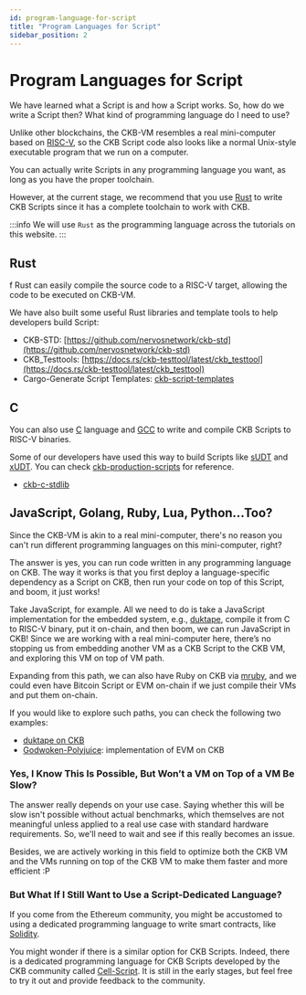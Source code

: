 ```yaml
---
id: program-language-for-script
title: "Program Languages for Script"
sidebar_position: 2
---
```


# Program Languages for Script

We have learned what a Script is and how a Script works. So, how do we write a Script then? What kind of programming language do I need to use?

Unlike other blockchains, the CKB-VM resembles a real mini-computer based on [RISC-V](https://riscv.org/), so the CKB Script code also looks like a normal Unix-style executable program that we run on a computer.

You can actually write Scripts in any programming language you want, as long as you have the proper toolchain.

However, at the current stage, we recommend that you use [Rust](https://www.rust-lang.org/) to write CKB Scripts since it has a complete toolchain to work with CKB.

:::info
We will use `Rust` as the programming language across the tutorials on this website.
:::

## Rust
f
Rust can easily compile the source code to a RISC-V target, allowing the code to be executed on CKB-VM. 

We have also built some useful Rust libraries and template tools to help developers build Script:

- CKB-STD: [https://github.com/nervosnetwork/ckb-std](https://github.com/nervosnetwork/ckb-std)
- CKB_Testtools: [https://docs.rs/ckb-testtool/latest/ckb_testtool](https://docs.rs/ckb-testtool/latest/ckb_testtool)
- Cargo-Generate Script Templates: [ckb-script-templates](https://github.com/cryptape/ckb-script-templates)

## C

You can also use [C](https://en.wikipedia.org/wiki/C_(programming_language)) language and [GCC](https://gcc.gnu.org/) to write and compile CKB Scripts to RISC-V binaries. 

Some of our developers have used this way to build Scripts like [sUDT](https://github.com/nervosnetwork/rfcs/blob/master/rfcs/0025-simple-udt/0025-simple-udt.md) and [xUDT](https://github.com/nervosnetwork/rfcs/pull/428). You can check [ckb-production-scripts](https://github.com/nervosnetwork/ckb-production-scripts/tree/master/c) for reference.

- [ckb-c-stdlib](https://github.com/nervosnetwork/ckb-c-stdlib)

## JavaScript, Golang, Ruby, Lua, Python...Too?

Since the CKB-VM is akin to a real mini-computer, there's no reason you can't run different programming languages on this mini-computer, right?

The answer is yes, you can run code written in any programming language on CKB. The way it works is that you first deploy a language-specific dependency as a Script on CKB, then run your code on top of this Script, and boom, it just works!

Take JavaScript, for example. All we need to do is take a JavaScript implementation for the embedded system, e.g., [duktape](https://github.com/svaarala/duktape), compile it from C to RISC-V binary, put it on-chain, and then boom, we can run JavaScript in CKB! Since we are working with a real mini-computer here, there’s no stopping us from embedding another VM as a CKB Script to the CKB VM, and exploring this VM on top of VM path.

Expanding from this path, we can also have Ruby on CKB via [mruby](https://github.com/mruby/mruby), and we could even have Bitcoin Script or EVM on-chain if we just compile their VMs and put them on-chain.

If you would like to explore such paths, you can check the following two examples:

- [duktape on CKB](https://xuejie.space/2019_07_13_introduction_to_ckb_script_programming_script_basics)
- [Godwoken-Polyjuice](https://github.com/godwokenrises/godwoken/tree/develop/gwos-evm): implementation of EVM on CKB

### Yes, I Know This Is Possible, But Won’t a VM on Top of a VM Be Slow?

The answer really depends on your use case. Saying whether this will be slow isn't possible without actual benchmarks, which themselves are not meaningful unless applied to a real use case with standard hardware requirements. So, we'll need to wait and see if this really becomes an issue.

Besides, we are actively working in this field to optimize both the CKB VM and the VMs running on top of the CKB VM to make them faster and more efficient :P

### But What If I Still Want to Use a Script-Dedicated Language?

If you come from the Ethereum community, you might be accustomed to using a dedicated programming language to write smart contracts, like [Solidity](https://soliditylang.org/).

You might wonder if there is a similar option for CKB Scripts. Indeed, there is a dedicated programming language for CKB Scripts developed by the CKB community called [Cell-Script](https://github.com/cell-labs/cell-script). It is still in the early stages, but feel free to try it out and provide feedback to the community.
